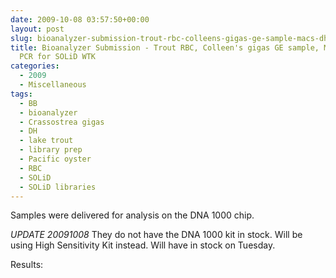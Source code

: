 ```yaml
---
date: 2009-10-08 03:57:50+00:00
layout: post
slug: bioanalyzer-submission-trout-rbc-colleens-gigas-ge-sample-macs-dhbb-pcr-for-solid-wtk
title: Bioanalyzer Submission - Trout RBC, Colleen's gigas GE sample, Mac's DH/BB
  PCR for SOLiD WTK
categories:
  - 2009
  - Miscellaneous
tags:
  - BB
  - bioanalyzer
  - Crassostrea gigas
  - DH
  - lake trout
  - library prep
  - Pacific oyster
  - RBC
  - SOLiD
  - SOLiD libraries
---
```


Samples were delivered for analysis on the DNA 1000 chip.

_UPDATE 20091008_ They do not have the DNA 1000 kit in stock. Will be using High Sensitivity Kit instead. Will have in stock on Tuesday.

Results:
